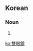 {{also|双眼鏡}}
==Korean==
{{ko-hanjatab}}

===Noun===
{{ko-noun|hj|hangeul=쌍안경}}

# {{hanja form of|쌍안경|[[binoculars]]}}

[[ko:雙眼鏡]]